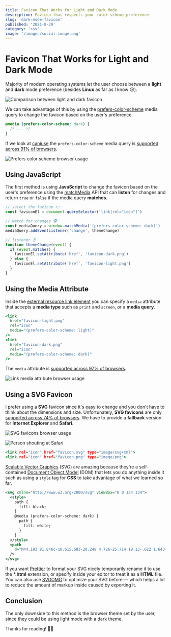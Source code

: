 ```yaml
---
title: Favicon That Works for Light and Dark Mode
description: Favicon that respects your color scheme preference
slug: 'dark-mode-favicon'
published: '2021-8-29'
category: 'css'
image: '/images/social-image.png'
---
```


# Favicon That Works for Light and Dark Mode

Majority of modern operating systems let the user choose between a **light** and **dark** mode preference (besides **Linux** as far as I know 😢).

<Image
  height={219}
  width={653}
  src="/images/dark-mode-favicon/comparison.webp"
  alt="Comparison between light and dark favicon"
/>

We can take advantage of this by using the [prefers-color-scheme](https://developer.mozilla.org/en-US/docs/Web/CSS/@media/prefers-color-scheme) media query to change the favicon based on the user's preference.

```css:example.css
@media (prefers-color-scheme: dark) {
  /* ... */
}
```

If we look at [caniuse](https://caniuse.com/) the `prefers-color-scheme` media query is [supported across 91% of browsers](https://caniuse.com/prefers-color-scheme).

<Image
  height={387}
  width={1153}
  src="/images/dark-mode-favicon/prefers-color-scheme.webp"
  alt="Prefers color scheme browser usage"
/>

## Using JavaScript

The first method is using **JavaScript** to change the favicon based on the user's preference using the [matchMedia](https://developer.mozilla.org/en-US/docs/Web/API/Window/matchMedia) API that can **listen** for changes and return `true` or `false` if the media query **matches**.

```js:example.js
// select the favicon 👉
const faviconEl = document.querySelector('link[rel="icon"]')

// watch for changes 🕵️
const mediaQuery = window.matchMedia('(prefers-color-scheme: dark)')
mediaQuery.addEventListener('change', themeChange)

// listener 👂
function themeChange(event) {
  if (event.matches) {
    faviconEl.setAttribute('href', 'favicon-dark.png')
  } else {
    faviconEl.setAttribute('href', 'favicon-light.png')
  }
}
```

## Using the Media Attribute

Inside the [external resource link element](https://developer.mozilla.org/en-US/docs/Web/HTML/Element/link) you can specify a `media` attribute that accepts a **media type** such as `print` and `screen`, or a **media query**.

```html:example.html
<link
  href="favicon-light.png"
  rel="icon"
  media="(prefers-color-scheme: light)"
/>
<link
  href="favicon-dark.png"
  rel="icon"
  media="(prefers-color-scheme: dark)"
/>
```

The `media` attribute is [supported across 97% of browsers](https://caniuse.com/mdn-html_elements_link_media).

<Image
  height={335}
  width={1155}
  src="/images/dark-mode-favicon/link-media.webp"
  alt="Link media attribute browser usage"
/>

## Using a SVG Favicon

I prefer using a **SVG** favicon since it's easy to change and you don't have to think about the dimensions and size. Unfortunately, **SVG favicons** are only [supported across 74% of browsers](https://caniuse.com/link-icon-svg). We have to provide a **fallback** version for **Internet Explorer** and **Safari**.

<Image
  height={507}
  width={1155}
  src="/images/dark-mode-favicon/svg-favicons.webp"
  alt="SVG favicons browser usage"
/>

<Image
  height={495}
  width={500}
  src="/images/dark-mode-favicon/safari.webp"
  alt="Person shouting at Safari"
/>

```html:example.html
<link rel="icon" href="favicon.svg" type="image/svg+xml">
<link rel="icon" href="favicon.png" type="image/png">
```

[Scalable Vector Graphics](https://en.wikipedia.org/wiki/Scalable_Vector_Graphics) (SVG) are amazing because they're a self-contained [Document Object Model](https://developer.mozilla.org/en-US/docs/Web/API/Document_Object_Model) (DOM) that lets you do anything inside it such as using a `style` tag for **CSS** to take advantage of what we learned so far.

```svg:favicon.svg
<svg xmlns="http://www.w3.org/2000/svg" viewBox="0 0 134 134">
  <style>
    path {
      fill: black;
    }
    @media (prefers-color-scheme: dark) {
      path {
        fill: white;
      }
    }
  </style>
  <path
    d="M44.193 81.846c-10.615.683-20.248 4.726-25.714 19.13-.622 1.643-2.117 2.64-3.86 2.64-2.94 0-12.029-7.32-14.619-9.088.003 21.788 10.038 40.939 33.87 40.939 20.07 0 33.866-11.581 33.866-31.8 0-.823-.172-1.61-.257-2.416zM121.153 0c-4.011 0-7.771 1.775-10.64 4.352-54.083 48.313-59.71 49.448-59.71 63.67 0 3.625.86 7.08 2.31 10.24l16.885 14.07c1.908.476 3.874.801 5.924.801 16.433 0 25.958-12.03 55.87-67.855 1.952-3.796 3.677-7.898 3.677-12.168C135.47 5.461 128.59 0 121.153 0z"
  />
</svg>
```

If you want [Prettier](https://prettier.io/) to format your SVG nicely temporarily rename it to use the **\*.html** extension, or specify inside your editor to treat it as a **HTML** file. You can also use [SVGOMG](https://jakearchibald.github.io/svgomg/) to optimize your SVG before — which helps a lot to reduce the amount of markup inside caused by exporting it.

## Conclusion

The only downside to this method is the browser theme set by the user, since they could be using light mode with a dark theme.

Thanks for reading! 🏄‍♀️
